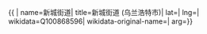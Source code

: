 {{ {{{1|PRC admin/showdata}}}|
name=新城街道|
title=新城街道 (乌兰浩特市)|
lat=|
lng=|
wikidata=Q100868596|
wikidata-original-name=|
arg={{{arg|}}}}}